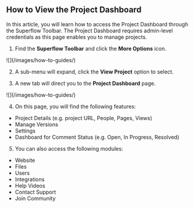 ## How to View the Project Dashboard

In this article, you will learn how to access the Project Dashboard through the Superflow Toolbar. The Project Dashboard requires admin-level credentials as this page enables you to manage projects.

1. Find the **Superflow Toolbar** and click the **More Options** icon.

<Frame>
![](/images/how-to-guides/)
</Frame>

2. A sub-menu will expand, click the **View Project** option to select.

3. A new tab will direct you to the **Project Dashboard** page.

<Frame>
![](/images/how-to-guides/)
</Frame>

4. On this page, you will find the following features:

* Project Details (e.g. project URL, People, Pages, Views)
* Manage Versions
* Settings
* Dashboard for Comment Status (e.g. Open, In Progress, Resolved)

5. You can also access the following modules:

* Website
* Files
* Users
* Integrations
* Help Videos
* Contact Support
* Join Community
